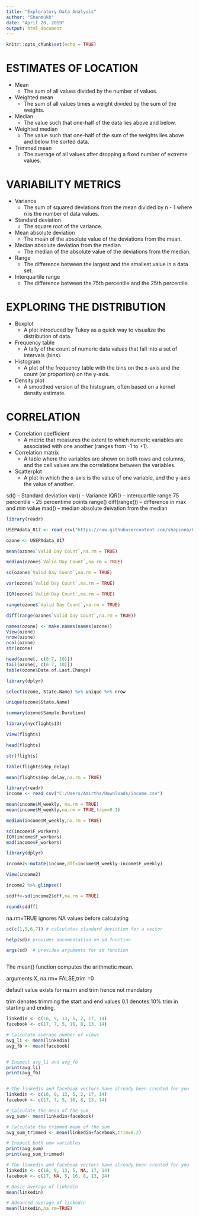 ```yaml
---
title: "Exploratory Data Analysis"
author: "Shanmukh"
date: "April 20, 2019"
output: html_document
---
```


```r
knitr::opts_chunk$set(echo = TRUE)
```

# ESTIMATES OF LOCATION
 - Mean
    - The sum of all values divided by the number of values.
 - Weighted mean
    - The sum of all values times a weight divided by the sum of the weights.
 - Median
    - The value such that one-half of the data lies above and below.
 - Weighted median
    - The value such that one-half of the sum of the weights lies above and below the sorted data.
 - Trimmed mean
    - The average of all values after dropping a fixed number of extreme values.

# VARIABILITY METRICS

- Variance
  - The sum of squared deviations from the mean divided by n - 1 where n is the number of data values.
- Standard deviation
  - The square root of the variance.

- Mean absolute deviation
  - The mean of the absolute value of the deviations from the mean.
  
- Median absolute deviation from the median
  - The median of the absolute value of the deviations from the median.

- Range
  - The difference between the largest and the smallest value in a data set.

- Interquartile range
  - The difference between the 75th percentile and the 25th percentile.
  
# EXPLORING THE DISTRIBUTION

- Boxplot
  - A plot introduced by Tukey as a quick way to visualize the distribution of data.

- Frequency table
  - A tally of the count of numeric data values that fall into a set of intervals (bins).

- Histogram
  - A plot of the frequency table with the bins on the x-axis and the count (or proportion) on the y-axis.

- Density plot
  - A smoothed version of the histogram, often based on a kernel density estimate.

#  CORRELATION

- Correlation coefficient
  - A metric that measures the extent to which numeric variables are associated with one another (ranges from -1 to +1).

- Correlation matrix
  - A table where the variables are shown on both rows and columns, and the cell values are the correlations between the variables.

- Scatterplot
  - A plot in which the x-axis is the value of one variable, and the y-axis the value of another.
  
  
  
sd() -- Standard deviation
var() -- Variance
IQR() -- interquartile range  75 percentile - 25 percentime points
range()
diff(range())  -- difference in max and min value
mad() -- median absolute deivation from the median

```r
library(readr)
```



```r

USEPAdata_017 <- read_csv("https://raw.githubusercontent.com/shapinna/Codeporfolio/master/Data/USEPAdata%20017.csv")

ozone <- USEPAdata_017

mean(ozone$`Valid Day Count`,na.rm = TRUE)

median(ozone$`Valid Day Count`,na.rm = TRUE)

sd(ozone$`Valid Day Count`,na.rm = TRUE)

var(ozone$`Valid Day Count`,na.rm = TRUE)

IQR(ozone$`Valid Day Count`,na.rm = TRUE)

range(ozone$`Valid Day Count`,na.rm = TRUE)

diff(range(ozone$`Valid Day Count`,na.rm = TRUE))

```

```r
names(ozone) <- make.names(names(ozone))
View(ozone)
nrow(ozone)
ncol(ozone)
str(ozone)

```

```r
head(ozone[, c(6:7, 10)])
tail(ozone[, c(6:7, 10)])
table(ozone$Date.of.Last.Change)

library(dplyr)

select(ozone, State.Name) %>% unique %>% nrow

unique(ozone$State.Name)


```
```r
summary(ozone$Sample.Duration)
```

```r
library(nycflights13)

View(flights)

head(flights)

str(flights)

table(flights$dep_delay)

mean(flights$dep_delay,na.rm = TRUE)

```

```r
library(readr)
income <- read_csv("C:/Users/Amirtha/Downloads/income.csv")

mean(income$M_weekly, na.rm = TRUE)
mean(income$M_weekly,na.rm = TRUE,trim=0.1)

median(income$M_weekly,na.rm = TRUE)


```
```r
sd(income$F_workers)
IQR(income$F_workers)
mad(income$F_workers)
```
```r
library(dplyr)

income2<-mutate(income,dff=income$M_weekly-income$F_weekly)

View(income2)

income2 %>% glimpse()

sddff<-sd(income2$dff,na.rm = TRUE)

round(sddff)

```
na.rm=TRUE ignores NA values before calculating
```r
sd(c(1,5,6,7)) # calculates standard deviation for a vector

help(sd)# provides documentation on sd function

args(sd)  # provides arguments for sd function



```

The mean() function computes the arithmetic mean.

arguments:X, na.rm= FALSE,trim =0

default value exists for na.rm and trim hence not mandatory

trim denotes trimming the start and end values 0.1 denotes 10% trim in starting and ending.

```r
linkedin <- c(16, 9, 13, 5, 2, 17, 14)
facebook <- c(17, 7, 5, 16, 8, 13, 14)

# Calculate average number of views
avg_li <- mean(linkedin)
avg_fb <- mean(facebook)


# Inspect avg_li and avg_fb
print(avg_li)
print(avg_fb)


# The linkedin and facebook vectors have already been created for you
linkedin <- c(16, 9, 13, 5, 2, 17, 14)
facebook <- c(17, 7, 5, 16, 8, 13, 14)

# Calculate the mean of the sum
avg_sum<- mean(linkedin+facebook)

# Calculate the trimmed mean of the sum
avg_sum_trimmed <- mean(linkedin+facebook,trim=0.2)

# Inspect both new variables
print(avg_sum)
print(avg_sum_trimmed)

# The linkedin and facebook vectors have already been created for you
linkedin <- c(16, 9, 13, 5, NA, 17, 14)
facebook <- c(17, NA, 5, 16, 8, 13, 14)

# Basic average of linkedin
mean(linkedin)

# Advanced average of linkedin
mean(linkedin,na.rm=TRUE)



```
